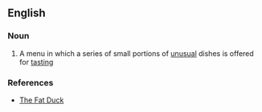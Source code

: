 ==English==

===Noun===
{{en-noun|sg=[[degustation]] [[menu]]}}

# A menu in which a series of small portions of [[unusual]] dishes is offered for [[tasting]]

===References===
*[http://www.fatduck.co.uk/menu_degustation.htm The Fat Duck]